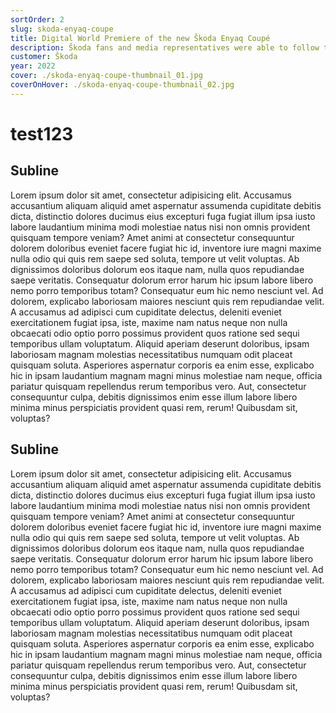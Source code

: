 ```yaml
---
sortOrder: 2
slug: skoda-enyaq-coupe
title: Digital World Premiere of the new Škoda Enyaq Coupé
description: Škoda fans and media representatives were able to follow the world premiere of the new Škoda Enyaq Coupé iV live on the Internet at skoda-virtual-event.com on January 1st at 16:00. The website was online in advance, with various teaser videos providing first impressions.
customer: Škoda
year: 2022
cover: ./skoda-enyaq-coupe-thumbnail_01.jpg
coverOnHover: ./skoda-enyaq-coupe-thumbnail_02.jpg
---
```



# test123

## Subline

Lorem ipsum dolor sit amet, consectetur adipisicing elit. Accusamus accusantium aliquam aliquid amet aspernatur assumenda cupiditate debitis dicta, distinctio dolores ducimus eius excepturi fuga fugiat illum ipsa iusto labore laudantium minima modi molestiae natus nisi non omnis provident quisquam tempore veniam? Amet animi at consectetur consequuntur dolorem doloribus eveniet facere fugiat hic id, inventore iure magni maxime nulla odio qui quis rem saepe sed soluta, tempore ut velit voluptas. Ab dignissimos doloribus dolorum eos itaque nam, nulla quos repudiandae saepe veritatis. Consequatur dolorum error harum hic ipsum labore libero nemo porro temporibus totam? Consequatur eum hic nemo nesciunt vel. Ad dolorem, explicabo laboriosam maiores nesciunt quis rem repudiandae velit. A accusamus ad adipisci cum cupiditate delectus, deleniti eveniet exercitationem fugiat ipsa, iste, maxime nam natus neque non nulla obcaecati odio optio porro possimus provident quos ratione sed sequi temporibus ullam voluptatum. Aliquid aperiam deserunt doloribus, ipsam laboriosam magnam molestias necessitatibus numquam odit placeat quisquam soluta. Asperiores aspernatur corporis ea enim esse, explicabo hic in ipsam laudantium magnam magni minus molestiae nam neque, officia pariatur quisquam repellendus rerum temporibus vero. Aut, consectetur consequuntur culpa, debitis dignissimos enim esse illum labore libero minima minus perspiciatis provident quasi rem, rerum! Quibusdam sit, voluptas?

<PlayfulDivider client:idle/>

## Subline

Lorem ipsum dolor sit amet, consectetur adipisicing elit. Accusamus accusantium aliquam aliquid amet aspernatur assumenda cupiditate debitis dicta, distinctio dolores ducimus eius excepturi fuga fugiat illum ipsa iusto labore laudantium minima modi molestiae natus nisi non omnis provident quisquam tempore veniam? Amet animi at consectetur consequuntur dolorem doloribus eveniet facere fugiat hic id, inventore iure magni maxime nulla odio qui quis rem saepe sed soluta, tempore ut velit voluptas. Ab dignissimos doloribus dolorum eos itaque nam, nulla quos repudiandae saepe veritatis. Consequatur dolorum error harum hic ipsum labore libero nemo porro temporibus totam? Consequatur eum hic nemo nesciunt vel. Ad dolorem, explicabo laboriosam maiores nesciunt quis rem repudiandae velit. A accusamus ad adipisci cum cupiditate delectus, deleniti eveniet exercitationem fugiat ipsa, iste, maxime nam natus neque non nulla obcaecati odio optio porro possimus provident quos ratione sed sequi temporibus ullam voluptatum. Aliquid aperiam deserunt doloribus, ipsam laboriosam magnam molestias necessitatibus numquam odit placeat quisquam soluta. Asperiores aspernatur corporis ea enim esse, explicabo hic in ipsam laudantium magnam magni minus molestiae nam neque, officia pariatur quisquam repellendus rerum temporibus vero. Aut, consectetur consequuntur culpa, debitis dignissimos enim esse illum labore libero minima minus perspiciatis provident quasi rem, rerum! Quibusdam sit, voluptas?
